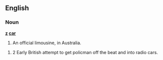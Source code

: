 ==English==

===Noun===
'''[[z]] [[car]]'''

# {{slang}} An official limousine, in Australia.

# 2 Early British attempt to get policman off the beat and into radio cars.